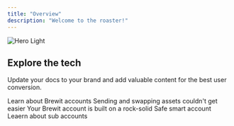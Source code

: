 ```yaml
---
title: "Overview"
description: "Welcome to the roaster!"
---
```


<img
  src="/images/tech.png"
  alt="Hero Light"
/>


## Explore the tech

Update your docs to your brand and add valuable content for the best user conversion.

<CardGroup cols="2">
  <Card title="User Accounts" icon="user" iconType="duotone" href="/technology/accounts">
    Learn about Brewit accounts
  </Card>
  <Card title="Transactions" icon="arrow-right-arrow-left" iconType="duotone" href="/technology/transactions">
    Sending and swapping assets couldn't get easier
  </Card>
  <Card title="Security" icon="shield-check" iconType="duotone" href="/technology/security">
    Your Brewit account is built on a rock-solid Safe smart account
  </Card>
  <Card title="Sub Accounts" icon="user-group" iconType="duotone" href="/technology/subaccounts">
    Leaern about sub accounts
  </Card>
</CardGroup>
